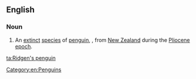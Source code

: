 ==English==
{{wikipedia|Ridgen's Penguin}}

===Noun===
{{en-noun|head=[[Ridgen]][['s]] [[penguin]]}}

# An [[extinct]] [[species]] of [[penguin]], {{taxlink|Aptenodytes ridgeni|species}}, from [[New Zealand]] during the [[Pliocene]] [[epoch]].

[[Category:en:Penguins]]

[[ta:Ridgen's penguin]]